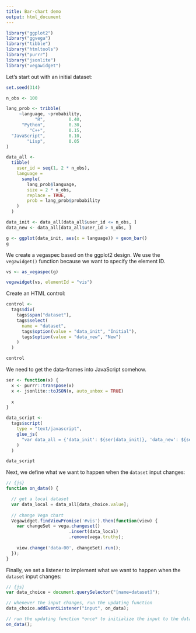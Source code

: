 ```yaml
---
title: Bar-chart demo
output: html_document
---
```


```r
library("ggplot2")
library("ggvega")
library("tibble")
library("htmltools")
library("purrr")
library("jsonlite")
library("vegawidget")
```

Let's start out with an initial dataset:

```r
set.seed(314)

n_obs <- 100

lang_prob <- tribble(
     ~language, ~probability,
           "R",         0.40,
      "Python",         0.30,
         "C++",         0.15,
  "JavaScript",         0.10,
        "Lisp",         0.05
)

data_all <- 
  tibble(
    user_id = seq(1, 2 * n_obs),
    language = 
      sample(
        lang_prob$language, 
        size = 2 * n_obs, 
        replace = TRUE, 
        prob = lang_prob$probability
    )
  )  

data_init <- data_all[data_all$user_id <= n_obs, ]
data_new <- data_all[data_all$user_id > n_obs, ]
```

```r
g <- ggplot(data_init, aes(x = language)) + geom_bar()
g
```

We create a vegaspec based on the ggplot2 design. We use the `vegawidget()` function because we want to specify the element ID.

```r
vs <- as_vegaspec(g)

vegawidget(vs, elementId = "vis")
```

Create an HTML control:

```r
control <- 
  tags$div(
    tags$span("dataset"),
    tags$select(
      name = "dataset",
      tags$option(value = "data_init", "Initial"),
      tags$option(value = "data_new", "New")
    )
  )

control
```

We need to get the data-frames into JavaScript somehow.

```r
ser <- function(x) {
  x <- purrr::transpose(x)
  x <- jsonlite::toJSON(x, auto_unbox = TRUE)
  
  x
}

data_script <- 
  tags$script(
    type = "text/javascript",
    glue_js(
      "var data_all = {'data_init': ${ser(data_init)}, 'data_new': ${ser(data_new)}};"
    )
  )

data_script
```

Next, we define what we want to happen when the `dataset` input changes:

```js
// {js}
function on_data() {

  // get a local dataset
  var data_local = data_all[data_choice.value];
  
  // change Vega chart
  Vegawidget.findViewPromise('#vis').then(function(view) {
    var changeSet = vega.changeset()
                        .insert(data_local)
                        .remove(vega.truthy);
                          
    view.change('data-00', changeSet).run();  
  });  
}
```

Finally, we set a listener to implement what we want to happen when the `dataset` input changes:

```js
// {js}
var data_choice = document.querySelector("[name=dataset]");

// whenever the input changes, run the updating function
data_choice.addEventListener("input", on_data);

// run the updating function *once* to initialize the input to the data
on_data();
```
